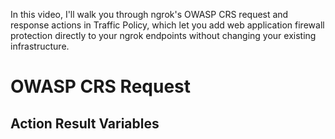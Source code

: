 
In this video, I'll walk you through ngrok's OWASP CRS request and response actions in Traffic Policy, which let you add web application firewall protection directly to your ngrok endpoints without changing your existing infrastructure.

<YouTubeEmbed videoId="HHxj5VGFTEA" title="Block web attacks with ngrok's OWASP CRS Request" />


# OWASP CRS Request

<ActionOverview />
<ActionConfig />
<ActionBehavior />
<ActionExamples />

## Action Result Variables

<ActionVariablesDescription />
<ActionVariables />
